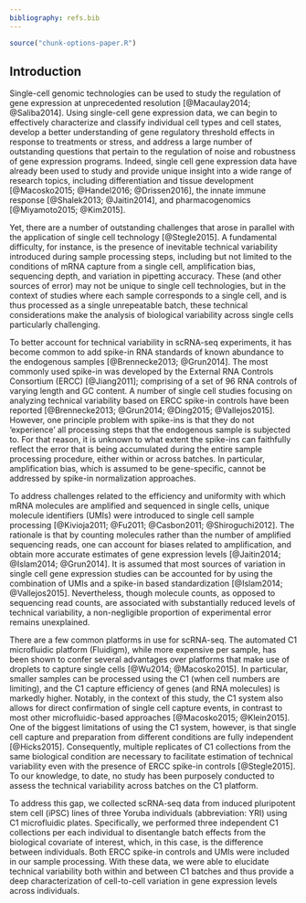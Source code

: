 ```yaml
---
bibliography: refs.bib
---
```


```r
source("chunk-options-paper.R")
```

## Introduction

Single-cell genomic technologies can be used to study the regulation of gene expression at unprecedented resolution [@Macaulay2014; @Saliba2014].
Using single-cell gene expression data, we can begin to effectively characterize and classify individual cell types and cell states, develop a better understanding of gene regulatory threshold effects in response to treatments or stress, and address a large number of outstanding questions that pertain to the regulation of noise and robustness of gene expression programs.
Indeed, single cell gene expression data have already been used to study and provide unique insight into a wide range of research topics, including differentiation and tissue development [@Macosko2015; @Handel2016; @Drissen2016], the innate immune response [@Shalek2013; @Jaitin2014], and pharmacogenomics [@Miyamoto2015; @Kim2015].

Yet, there are a number of outstanding challenges that arose in parallel with the application of single cell technology [@Stegle2015].
A fundamental difficulty, for instance, is the presence of inevitable technical variability introduced during sample processing steps, including but not limited to the conditions of mRNA capture from a single cell, amplification bias, sequencing depth, and variation in pipetting accuracy.
These (and other sources of error) may not be unique to single cell technologies, but in the context of studies where each sample corresponds to a single cell, and is thus processed as a single unrepeatable batch, these technical considerations make the analysis of biological variability across single cells particularly challenging.

To better account for technical variability in scRNA-seq experiments, it has become common to add spike-in RNA standards of known abundance to the endogenous samples [@Brennecke2013; @Grun2014].
The most commonly used spike-in was developed by the External RNA Controls Consortium (ERCC) [@Jiang2011]; comprising of a set of 96 RNA controls of varying length and GC content.
A number of single cell studies focusing on analyzing technical variability based on ERCC spike-in controls have been reported [@Brennecke2013; @Grun2014; @Ding2015; @Vallejos2015].
However, one principle problem with spike-ins is that they do not ‘experience’ all processing steps that the endogenous sample is subjected to.
For that reason, it is unknown to what extent the spike-ins can faithfully reflect the error that is being accumulated during the entire sample processing procedure, either within or across batches.
In particular, amplification bias, which is assumed to be gene-specific, cannot be addressed by spike-in normalization approaches.

To address challenges related to the efficiency and uniformity with which mRNA molecules are amplified and sequenced in single cells, unique molecule identifiers (UMIs) were introduced to single cell sample processing [@Kivioja2011; @Fu2011; @Casbon2011; @Shiroguchi2012].
The rationale is that by counting molecules rather than the number of amplified sequencing reads, one can account for biases related to amplification, and obtain more accurate estimates of gene expression levels [@Jaitin2014; @Islam2014; @Grun2014].
It is assumed that most sources of variation in single cell gene expression studies can be accounted for by using the combination of UMIs and a spike-in based standardization [@Islam2014; @Vallejos2015].
Nevertheless, though molecule counts, as opposed to sequencing read counts, are associated with substantially reduced levels of technical variability, a non-negligible proportion of experimental error remains unexplained.

There are a few common platforms in use for scRNA-seq.
The automated C1 microfluidic platform (Fluidigm), while more expensive per sample, has been shown to confer several advantages over platforms that make use of droplets to capture single cells [@Wu2014; @Macosko2015].
In particular, smaller samples can be processed using the C1 (when cell numbers are limiting), and the C1 capture efficiency of genes (and RNA molecules) is markedly higher.
Notably, in the context of this study, the C1 system also allows for direct confirmation of single cell capture events, in contrast to most other microfluidic-based approaches [@Macosko2015; @Klein2015].
One of the biggest limitations of using the C1 system, however, is that single cell capture and preparation from different conditions are fully independent [@Hicks2015].
Consequently, multiple replicates of C1 collections from the same biological condition are necessary to facilitate estimation of technical variability even with the presence of ERCC spike-in controls [@Stegle2015].
To our knowledge, to date, no study has been purposely conducted to assess the technical variability across batches on the C1 platform.

To address this gap, we collected scRNA-seq data from induced pluripotent stem cell (iPSC) lines of three Yoruba individuals (abbreviation: YRI) using C1 microfluidic plates.
Specifically, we performed three independent C1 collections per each individual to disentangle batch effects from the biological covariate of interest, which, in this case, is the difference between individuals.
Both ERCC spike-in controls and UMIs were included in our sample processing.
With these data, we were able to elucidate technical variability both within and between C1 batches and thus provide a deep characterization of cell-to-cell variation in gene expression levels across individuals.
